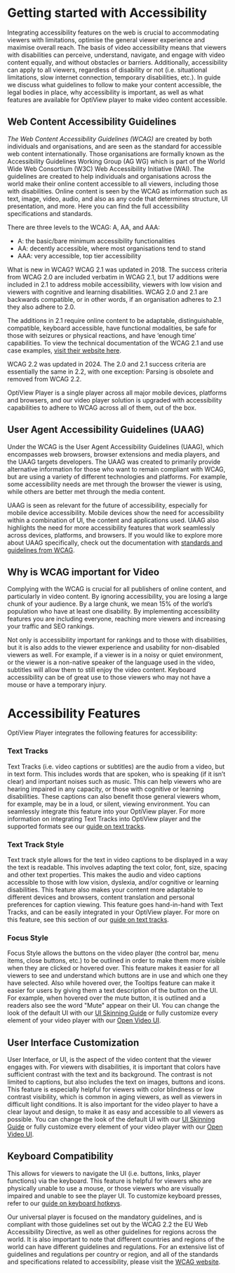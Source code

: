 # Getting started with Accessibility


Integrating accessibility features on the web is crucial to accommodating viewers with limitations, optimise the general viewer experience and maximise overall reach. The basis of video accessibility means that viewers with disabilities can perceive, understand, navigate, and engage with video content equally, and without obstacles or barriers. Additionally, accessibility can apply to all viewers, regardless of disability or not (i.e. situational limitations, slow internet connection, temporary disabilities, etc.). In guide we discuss what guidelines to follow to make your content accessible, the legal bodies in place, why accessibility is important, as well as what features are available for OptiView player to make video content accessible.

## Web Content Accessibility Guidelines

_The Web Content Accessibility Guidelines (WCAG)_ are created by both individuals and organisations, and are seen as the standard for accessible web content internationally. Those organisations are formally known as the Accessibility Guidelines Working Group (AG WG) which is part of the World Wide Web Consortium (W3C) Web Accessibility Initiative (WAI). The guidelines are created to help individuals and organisations across the world make their online content accessible to all viewers, including those with disabilities. Online content is seen by the WCAG as information such as text, image, video, audio, and also as any code that determines structure, UI presentation, and more. Here you can find the full accessibility specifications and standards.

There are three levels to the WCAG: A, AA, and AAA:

- A: the basic/bare minimum accessibility functionalities
- AA: decently accessible, where most organisations tend to stand
- AAA: very accessible, top tier accessibility

What is new in WCAG?
WCAG 2.1 was updated in 2018. The success criteria from WCAG 2.0 are included verbatim in WCAG 2.1, but 17 additions were included in 2.1 to address mobile accessibility, viewers with low vision and viewers with cognitive and learning disabilities. WCAG 2.0 and 2.1 are backwards compatible, or in other words, if an organisation adheres to 2.1 they also adhere to 2.0.

The additions in 2.1 require online content to be adaptable, distinguishable, compatible, keyboard accessible, have functional modalities, be safe for those with seizures or physical reactions, and have ‘enough time’ capabilities. To view the technical documentation of the WCAG 2.1 and use case examples, [visit their website here](https://www.w3.org/WAI/standards-guidelines/).

WCAG 2.2 was updated in 2024. The 2.0 and 2.1 success criteria are essentially the same in 2.2, with one exception: Parsing is obsolete and removed from WCAG 2.2.

OptiView Player is a single player across all major mobile devices, platforms and browsers, and our video player solution is upgraded with accessibility capabilities to adhere to WCAG across all of them, out of the box.

## User Agent Accessibility Guidelines (UAAG)

Under the WCAG is the User Agent Accessibility Guidelines (UAAG), which encompasses web browsers, browser extensions and media players, and the UAAG targets developers. The UAAG was created to primarily provide alternative information for those who want to remain compliant with WCAG, but are using a variety of different technologies and platforms. For example, some accessibility needs are met through the browser the viewer is using, while others are better met through the media content.

UAAG is seen as relevant for the future of accessibility, especially for mobile device accessibility. Mobile devices show the need for accessibility within a combination of UI, the content and applications used. UAAG also highlights the need for more accessibility features that work seamlessly across devices, platforms, and browsers.
If you would like to explore more about UAAG specifically, check out the documentation with [standards and guidelines from WCAG](https://www.w3.org/WAI/standards-guidelines/wcag/).

## Why is WCAG important for Video

Complying with the WCAG is crucial for all publishers of online content, and particularly in video content. By ignoring accessibility, you are losing a large chunk of your audience. By a large chunk, we mean 15% of the world’s population who have at least one disability. By implementing accessibility features you are including everyone, reaching more viewers and increasing your traffic and SEO rankings.

Not only is accessibility important for rankings and to those with disabilities, but it is also adds to the viewer experience and usability for non-disabled viewers as well. For example, if a viewer is in a noisy or quiet environment, or the viewer is a non-native speaker of the language used in the video, subtitles will allow them to still enjoy the video content. Keyboard accessibility can be of great use to those viewers who may not have a mouse or have a temporary injury.

# Accessibility Features

OptiView Player integrates the following features for accessibility:

### Text Tracks

Text Tracks (i.e. video captions or subtitles) are the audio from a video, but in text form. This includes words that are spoken, who is speaking (if it isn’t clear) and important noises such as music. This can help viewers who are hearing impaired in any capacity, or those with cognitive or learning disabilities. These captions can also benefit those general viewers whom, for example, may be in a loud, or silent, viewing environment. You can seamlessly integrate this feature into your OptiView player. For more information on integrating Text Tracks into OptiView player and the supported formats see our [guide on text tracks](/theoplayer/how-to-guides/texttrack/introduction/).

### Text Track Style

Text track style allows for the text in video captions to be displayed in a way the text is readable. This involves adapting the text color, font, size, spacing and other text properties. This makes the audio and video captions accessible to those with low vision, dyslexia, and/or cognitive or learning disabilities. This feature also makes your content more adaptable to different devices and browsers, content translation and personal preferences for caption viewing. This feature goes hand-in-hand with Text Tracks, and can be easily integrated in your OptiView player. For more on this feature, see this section of our [guide on text tracks](/theoplayer/how-to-guides/texttrack/how-to-insert-subtitles/#subtitle-styling).

### Focus Style

Focus Style allows the buttons on the video player (the control bar, menu items, close buttons, etc.) to be outlined in order to make them more visible when they are clicked or hovered over. This feature makes it easier for all viewers to see and understand which buttons are in use and which one they have selected. Also while hovered over, the Tooltips feature can make it easier for users by giving them a text description of the button on the UI. For example, when hovered over the mute button, it is outlined and a readers also see the word "Mute" appear on their UI. You can change the look of the default UI with our [UI Skinning Guide](/theoplayer/how-to-guides/ui/ui-skinning/) or fully customize every element of your video player with our [Open Video UI](/open-video-ui/web/).

## User Interface Customization

User Interface, or UI, is the aspect of the video content that the viewer engages with. For viewers with disabilities, it is important that colors have sufficient contrast with the text and its background. The contrast is not limited to captions, but also includes the text on images, buttons and icons. This feature is especially helpful for viewers with color blindness or low contrast visibility, which is common in aging viewers, as well as viewers in difficult light conditions. It is also important for the video player to have a clear layout and design, to make it as easy and accessible to all viewers as possible. You can change the look of the default UI with our [UI Skinning Guide](/theoplayer/how-to-guides/ui/ui-skinning/) or fully customize every element of your video player with our [Open Video UI](/open-video-ui/web/).

## Keyboard Compatibility

This allows for viewers to navigate the UI (i.e. buttons, links, player functions) via the keyboard. This feature is helpful for viewers who are physically unable to use a mouse, or those viewers who are visually impaired and unable to see the player UI. To customize keyboard presses, refer to our [guide on keyboard hotkeys](/theoplayer/getting-started/sdks/web/how-to-implement-hotkeys/).

Our universal player is focused on the mandatory guidelines, and is compliant with those guidelines set out by the WCAG 2.2 the EU Web Accessibility Directive, as well as other guidelines for regions across the world. It is also important to note that different countries and regions of the world can have different guidelines and regulations. For an extensive list of guidelines and regulations per country or region, and all of the standards and specifications related to accessibility, please visit the [WCAG website](https://www.w3.org/WAI/standards-guidelines/wcag/).
